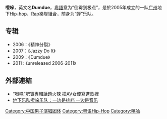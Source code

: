 {{Infobox musical artist
| Name            = 噔哚
| 英文名          = Dumdue
| nationality     = {{PRC}}
| Img             =
| Img_capt        = 
| Background      = 乐队
| Origin          = {{CHNMLD}}
| Genre           = [[Hip_Hop|Hip Hop]],[[Rap|Rap]]
| Years_active    = 2005年至今
| URL             = https://web.archive.org/web/20110527180002/http://dumdue.diymusic.com/ Dumdue-diymusic
| Current_members = [[阿龙|阿龙]]（Bremude）（Producer,MC）<br /> [[肥宝|肥宝]]（MC）（主音）<br /> [[肥轩|肥轩]]（Edi）（DJ）<br /> [[周威|周威]]（Zhouwei）（Drum）
}}
'''噔哚'''，英文名'''Dumdue'''，[[粵語|粵語]]意为“倒霉到极点”，是於2005年成立的一队[[广州|广州]]地下[[Hip-hop|Hip-hop]]、[[Rap|Rap]]樂隊組合，前身为“蝉”乐队。

==专辑==
*2006：《精神分裂》
*2007：《Jazzy Do It》
*2009：《Dumdue》
*2011 : 《unreleased 2006-2011》

==外部連結==
* [http://dailynews.sina.com/bg/ent/music/sinacn/20100417/19511358013.html “噔哚”肥寶專輯話題火辣 把AV女優寫進歌裡]{{Wayback|url=http://dailynews.sina.com/bg/ent/music/sinacn/20100417/19511358013.html |date=20180929212535 }}
* [http://ent.sina.com.cn/y/2006-05-18/07541085246.html 地下乐队噔哚乐队：一边是排档 一边是音乐]{{Wayback|url=http://ent.sina.com.cn/y/2006-05-18/07541085246.html |date=20180930005200 }}
[[Category:中国男子演唱团体|Category:中国男子演唱团体]]
[[Category:粤语Hip-Hop|Category:粤语Hip-Hop]]
[[Category:嘻哈|Category:嘻哈]]